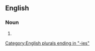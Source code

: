 ==English==

===Noun===
{{head|en|noun plural form}}

# {{plural of|whortleberry|lang=en}}

[[Category:English plurals ending in "-ies"]]
